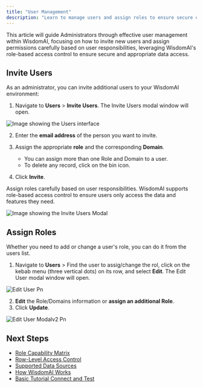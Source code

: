```yaml
---
title: "User Management"
description: "Learn to manage users and assign roles to ensure secure data access in WisdomAI."
---
```


This article will guide Administrators through effective user management within WisdomAI, focusing on how to invite new users and assign permissions carefully based on user responsibilities, leveraging WisdomAI's role-based access control to ensure secure and appropriate data access.

## Invite Users

As an administrator, you can invite additional users to your WisdomAI environment:

1. Navigate to **Users** \> **Invite Users**. The Invite Users modal window will open.

![Image showing the Users interface](/images/invite-users.png)

2. Enter the **email address** of the person you want to invite.
3. Assign the appropriate **role** and the corresponding **Domain**.

    - You can assign more than one Role and Domain to a user.
    - To delete any record, click on the bin icon.

4. Click **Invite**.

<Tip>
  Assign roles carefully based on user responsibilities. WisdomAI supports role-based access control to ensure users only access the data and features they need.
</Tip>

![Image showing the Invite Users Modal](/images/invite-users-modal.png)

## Assign Roles

Whether you need to add or change a user's role, you can do it from the users list.

1. Navigate to **Users** \> Find the user to assig/change the rol, click on the kebab menu (three vertical dots) on its row, and select **Edit**. The Edit User modal window will open.

![Edit User Pn](/images/edit-user.png)

2. **Edit** the Role/Domains information or **assign an additional Role**.
3. Click **Update**.

![Edit User Modalv2 Pn](/images/edit-user-modalv2.png)

## Next Steps

- [Role Capability Matrix](/manage-account/access-management/role-capability-matrix)
- [Row-Level Access Control](/manage-account/access-management/row-level-access-control)
- [Supported Data Sources](/getting-started/supported-data-sources)
- [How WisdomAI Works](/getting-started/how-wisdom-ai-works)
- [Basic Tutorial Connect and Test](/setting-up-wisdom-ai/basic-tutorial-connect-and-test)